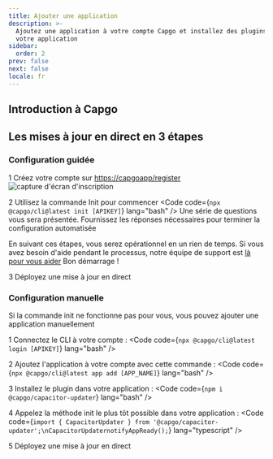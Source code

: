 ```yaml
---
title: Ajouter une application
description: >-
  Ajoutez une application à votre compte Capgo et installez des plugins dans
  votre application
sidebar:
  order: 2
prev: false
next: false
locale: fr
---
```



## Introduction à Capgo
<YouTube id="NzXXKoyhTIo" title="Capgo en 15 min" />

## Les mises à jour en direct en 3 étapes

### Configuration guidée

<Steps>

1 Créez votre compte sur [https://capgoapp/register](https://capgoapp/register)
![capture d'écran d'inscription](/signupwebp "capture d'écran d'inscription")

2 Utilisez la commande Init pour commencer <Code code={`npx @capgo/cli@latest init [APIKEY]`} lang="bash" /> Une série de questions vous sera présentée. Fournissez les réponses nécessaires pour terminer la configuration automatisée<Aside type="tip">En suivant ces étapes, vous serez opérationnel en un rien de temps. Si vous avez besoin d'aide pendant le processus, notre équipe de support est [là pour vous aider](mailto:support@capgoapp) Bon démarrage !</Aside>

3 Déployez une mise à jour en direct <LinkCard href="/docs/getting-started/deploy/" title="Déployer une mise à jour en direct" description="Apprenez à déployer une mise à jour en direct pour votre application" />

</Steps>

### Configuration manuelle

Si la commande init ne fonctionne pas pour vous, vous pouvez ajouter une application manuellement

<Steps>

1 Connectez le CLI à votre compte : <Code code={`npx @capgo/cli@latest login [APIKEY]`} lang="bash" />

2 Ajoutez l'application à votre compte avec cette commande : <Code code={`npx @capgo/cli@latest app add [APP_NAME]`} lang="bash" />

3 Installez le plugin dans votre application : <Code code={`npm i @capgo/capacitor-updater`} lang="bash" />

4 Appelez la méthode init le plus tôt possible dans votre application : <Code code={`import { CapacitorUpdater } from '@capgo/capacitor-updater';\nCapacitorUpdaternotifyAppReady();`} lang="typescript" />

5 Déployez une mise à jour en direct <LinkCard href="/docs/getting-started/deploy/" title="Déployer une mise à jour en direct" description="Apprenez à déployer une mise à jour en direct pour votre application" />

</Steps>